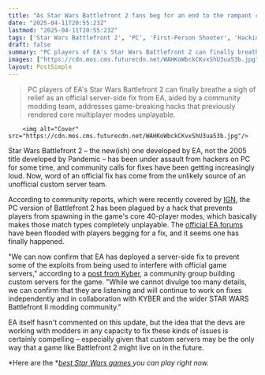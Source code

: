 ```yaml
---
title: "As Star Wars Battlefront 2 fans beg for an end to the rampant cheating problems on PC, modders say EA 'has deployed a server-side fix to stop key exploits'"
date: "2025-04-11T20:55:23Z"
lastmod: "2025-04-11T20:55:23Z"
tags: ['Star Wars Battlefront 2', 'PC', 'First-Person Shooter', 'Hacking', 'Multiplayer']
draft: false
summary: "PC players of EA's Star Wars Battlefront 2 can finally breathe a sigh of relief as an official server-side fix from EA, aided by a community modding team, addresses game-breaking hacks that previously rendered core multiplayer modes unplayable."
images: ["https://cdn.mos.cms.futurecdn.net/WAHKoWbckCKvxShU3ua53b.jpg"]
layout: PostSimple
---
```

> PC players of EA's Star Wars Battlefront 2 can finally breathe a sigh of relief as an official server-side fix from EA, aided by a community modding team, addresses game-breaking hacks that previously rendered core multiplayer modes unplayable.


        <img alt="Cover" src="https://cdn.mos.cms.futurecdn.net/WAHKoWbckCKvxShU3ua53b.jpg"/>
        
Star Wars Battlefront 2 – the new(ish) one developed by EA, not the 2005 title developed by Pandemic – has been under assault from hackers on PC for some time, and community calls for fixes have been getting increasingly loud. Now, word of an official fix has come from the unlikely source of an unofficial custom server team.

According to community reports, which were recently covered by [IGN](https://www.ign.com/articles/star-wars-battlefront-2-is-now-completely-unplayable-on-pc-thanks-to-hackers), the PC version of Battlefront 2 has been plagued by a hack that prevents players from spawning in the game's core 40-player modes, which basically makes those match types completely unplayable. The [official EA forums](https://forums.ea.com/category/star-wars-games-en/discussions/star-wars-battlefront-2-en) have been flooded with players begging for a fix, and it seems one has finally happened.

"We can now confirm that EA has deployed a server-side fix to prevent some of the exploits from being used to interfere with official game servers," according to a [post from Kyber](https://kyber.gg/news/staying-safe-on-the-battlefront/), a community group building custom servers for the game. "While we cannot divulge too many details, we can confirm that they are listening and will continue to work on fixes independently and in collaboration with KYBER and the wider STAR WARS Battlefront II modding community."

EA itself hasn't commented on this update, but the idea that the devs are working with modders in any capacity to fix these kinds of issues is certainly compelling – especially given that custom servers may be the only way that a game like Battlefront 2 might live on in the future.

*Here are the *[<em>best Star Wars games </em>](https://www.gamesradar.com/best-star-wars-games/)*you can play right now.*
        